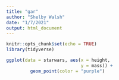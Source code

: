 ```yaml
---
title: "gar"
author: "Shelby Walsh"
date: "1/7/2021"
output: html_document
---
```


```r
knitr::opts_chunk$set(echo = TRUE)
library(tidyverse)
```

```r
ggplot(data = starwars, aes(x = height,
                            y = mass)) +
         geom_point(color = "purple")
```

